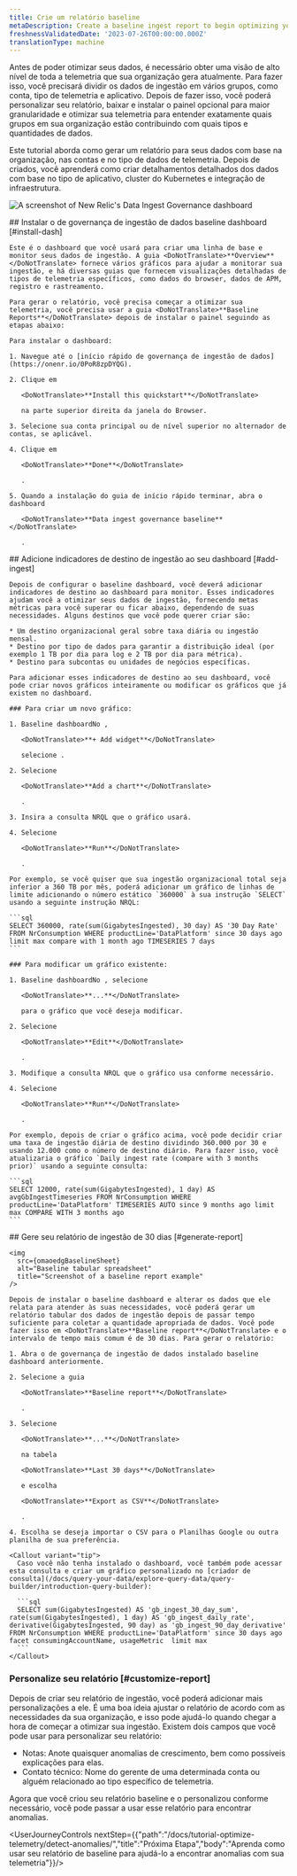 ```yaml
---
title: Crie um relatório baseline
metaDescription: Create a baseline ingest report to begin optimizing your data.
freshnessValidatedDate: '2023-07-26T00:00:00.000Z'
translationType: machine
---
```




Antes de poder otimizar seus dados, é necessário obter uma visão de alto nível de toda a telemetria que sua organização gera atualmente. Para fazer isso, você precisará dividir os dados de ingestão em vários grupos, como conta, tipo de telemetria e aplicativo. Depois de fazer isso, você poderá personalizar seu relatório, baixar e instalar o painel opcional para maior granularidade e otimizar sua telemetria para entender exatamente quais grupos em sua organização estão contribuindo com quais tipos e quantidades de dados.

Este tutorial aborda como gerar um relatório para seus dados com base na organização, nas contas e no tipo de dados de telemetria. Depois de criados, você aprenderá como criar detalhamentos detalhados dos dados com base no tipo de aplicativo, cluster do Kubernetes e integração de infraestrutura.

<img
  title="Data Ingest Dash"
  alt="A screenshot of New Relic's Data Ingest Governance dashboard"
  src={omaoedgIngestDash}
/>

<Steps>
  <Step>
    ## Instalar o de governança de ingestão de dados baseline dashboard [#install-dash]

    Este é o dashboard que você usará para criar uma linha de base e monitor seus dados de ingestão. A guia <DoNotTranslate>**Overview**</DoNotTranslate> fornece vários gráficos para ajudar a monitorar sua ingestão, e há diversas guias que fornecem visualizações detalhadas de tipos de telemetria específicos, como dados do browser, dados de APM, registro e rastreamento.

    Para gerar o relatório, você precisa começar a otimizar sua telemetria, você precisa usar a guia <DoNotTranslate>**Baseline Reports**</DoNotTranslate> depois de instalar o painel seguindo as etapas abaixo:

    Para instalar o dashboard:

    1. Navegue até o [início rápido de governança de ingestão de dados](https://onenr.io/0PoR8zpDYQG).

    2. Clique em

       <DoNotTranslate>**Install this quickstart**</DoNotTranslate>

       na parte superior direita da janela do Browser.

    3. Selecione sua conta principal ou de nível superior no alternador de contas, se aplicável.

    4. Clique em

       <DoNotTranslate>**Done**</DoNotTranslate>

       .

    5. Quando a instalação do guia de início rápido terminar, abra o dashboard

       <DoNotTranslate>**Data ingest governance baseline**</DoNotTranslate>

       .
  </Step>

  <Step>
    ## Adicione indicadores de destino de ingestão ao seu dashboard [#add-ingest]

    Depois de configurar o baseline dashboard, você deverá adicionar indicadores de destino ao dashboard para monitor. Esses indicadores ajudam você a otimizar seus dados de ingestão, fornecendo metas métricas para você superar ou ficar abaixo, dependendo de suas necessidades. Alguns destinos que você pode querer criar são:

    * Um destino organizacional geral sobre taxa diária ou ingestão mensal.
    * Destino por tipo de dados para garantir a distribuição ideal (por exemplo 1 TB por dia para log e 2 TB por dia para métrica).
    * Destino para subcontas ou unidades de negócios específicas.

    Para adicionar esses indicadores de destino ao seu dashboard, você pode criar novos gráficos inteiramente ou modificar os gráficos que já existem no dashboard.

    ### Para criar um novo gráfico:

    1. Baseline dashboardNo ,

       <DoNotTranslate>**+ Add widget**</DoNotTranslate>

       selecione .

    2. Selecione

       <DoNotTranslate>**Add a chart**</DoNotTranslate>

       .

    3. Insira a consulta NRQL que o gráfico usará.

    4. Selecione

       <DoNotTranslate>**Run**</DoNotTranslate>

       .

    Por exemplo, se você quiser que sua ingestão organizacional total seja inferior a 360 TB por mês, poderá adicionar um gráfico de linhas de limite adicionando o número estático `360000` à sua instrução `SELECT` usando a seguinte instrução NRQL:

    ```sql
    SELECT 360000, rate(sum(GigabytesIngested), 30 day) AS '30 Day Rate' FROM NrConsumption WHERE productLine='DataPlatform' since 30 days ago limit max compare with 1 month ago TIMESERIES 7 days
    ```

    ### Para modificar um gráfico existente:

    1. Baseline dashboardNo , selecione

       <DoNotTranslate>**...**</DoNotTranslate>

       para o gráfico que você deseja modificar.

    2. Selecione

       <DoNotTranslate>**Edit**</DoNotTranslate>

       .

    3. Modifique a consulta NRQL que o gráfico usa conforme necessário.

    4. Selecione

       <DoNotTranslate>**Run**</DoNotTranslate>

       .

    Por exemplo, depois de criar o gráfico acima, você pode decidir criar uma taxa de ingestão diária de destino dividindo 360.000 por 30 e usando 12.000 como o número de destino diário. Para fazer isso, você atualizaria o gráfico `Daily ingest rate (compare with 3 months prior)` usando a seguinte consulta:

    ```sql
    SELECT 12000, rate(sum(GigabytesIngested), 1 day) AS avgGbIngestTimeseries FROM NrConsumption WHERE productLine='DataPlatform' TIMESERIES AUTO since 9 months ago limit max COMPARE WITH 3 months ago
    ```
  </Step>

  <Step>
    ## Gere seu relatório de ingestão de 30 dias [#generate-report]

    <img
      src={omaoedgBaselineSheet}
      alt="Baseline tabular spreadsheet"
      title="Screenshot of a baseline report example"
    />

    Depois de instalar o baseline dashboard e alterar os dados que ele relata para atender às suas necessidades, você poderá gerar um relatório tabular dos dados de ingestão depois de passar tempo suficiente para coletar a quantidade apropriada de dados. Você pode fazer isso em <DoNotTranslate>**Baseline report**</DoNotTranslate> e o intervalo de tempo mais comum é de 30 dias. Para gerar o relatório:

    1. Abra o de governança de ingestão de dados instalado baseline dashboard anteriormente.

    2. Selecione a guia

       <DoNotTranslate>**Baseline report**</DoNotTranslate>

       .

    3. Selecione

       <DoNotTranslate>**...**</DoNotTranslate>

       na tabela

       <DoNotTranslate>**Last 30 days**</DoNotTranslate>

       e escolha

       <DoNotTranslate>**Export as CSV**</DoNotTranslate>

       .

    4. Escolha se deseja importar o CSV para o Planilhas Google ou outra planilha de sua preferência.

    <Callout variant="tip">
      Caso você não tenha instalado o dashboard, você também pode acessar esta consulta e criar um gráfico personalizado no [criador de consulta](/docs/query-your-data/explore-query-data/query-builder/introduction-query-builder):

      ```sql
      SELECT sum(GigabytesIngested) AS 'gb_ingest_30_day_sum', rate(sum(GigabytesIngested), 1 day) AS 'gb_ingest_daily_rate', derivative(GigabytesIngested, 90 day) as 'gb_ingest_90_day_derivative' FROM NrConsumption WHERE productLine='DataPlatform' since 30 days ago facet consumingAccountName, usageMetric  limit max
      ```
    </Callout>
  </Step>
</Steps>

### Personalize seu relatório [#customize-report]

Depois de criar seu relatório de ingestão, você poderá adicionar mais personalizações a ele. É uma boa ideia ajustar o relatório de acordo com as necessidades da sua organização, e isso pode ajudá-lo quando chegar a hora de começar a otimizar sua ingestão. Existem dois campos que você pode usar para personalizar seu relatório:

* Notas: Anote quaisquer anomalias de crescimento, bem como possíveis explicações para elas.
* Contato técnico: Nome do gerente de uma determinada conta ou alguém relacionado ao tipo específico de telemetria.

Agora que você criou seu relatório baseline e o personalizou conforme necessário, você pode passar a usar esse relatório para encontrar anomalias.

<UserJourneyControls nextStep={{"path":"/docs/tutorial-optimize-telemetry/detect-anomalies/","title":"Próxima Etapa","body":"Aprenda como usar seu relatório de baseline para ajudá-lo a encontrar anomalias com sua telemetria"}}/>